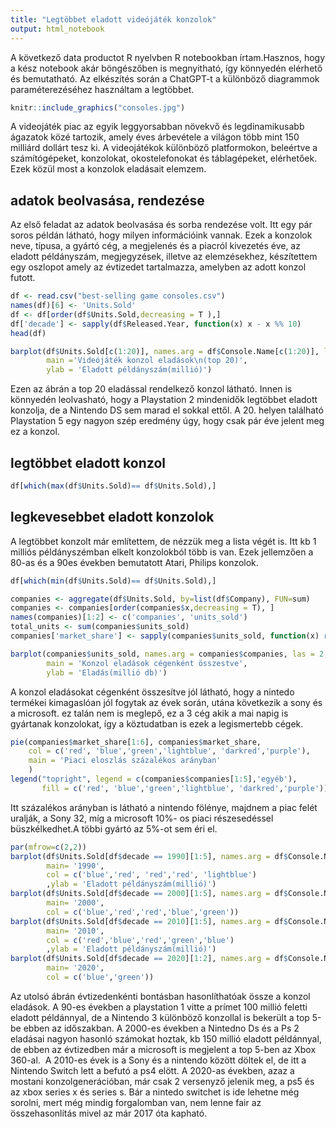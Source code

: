 ---
title: "Legtöbbet eladott videójáték konzolok"
output: html_notebook
---
A következő data productot R nyelvben R notebookban írtam.Hasznos, hogy a kész notebook akár böngészőben is megnyitható, így könnyedén elérhető és bemutatható. Az elkészítés során a ChatGPT-t a különböző diagrammok paraméterezéséhez használtam a legtöbbet.

```{r}
knitr::include_graphics("consoles.jpg")
```
A videojáték piac az egyik leggyorsabban növekvő és legdinamikusabb ágazatok közé tartozik, amely éves árbevétele a világon több mint 150 milliárd dollárt tesz ki. 
A videojátékok különböző platformokon, beleértve a számítógépeket, konzolokat, okostelefonokat és táblagépeket, elérhetőek. Ezek közül most a konzolok eladásait elemzem.

## adatok beolvasása, rendezése
  
Az első feladat az adatok beolvasása és sorba rendezése volt. Itt egy pár soros példán látható, hogy milyen információink vannak. Ezek a konzolok neve, típusa, a gyártó cég, a megjelenés és a piacról kivezetés éve, az eladott példányszám, megjegyzések, illetve az elemzésekhez, készítettem egy oszlopot amely az évtizedet tartalmazza, amelyben az adott konzol futott.
```{r}
df <- read.csv("best-selling game consoles.csv")
names(df)[6] <- 'Units.Sold'
df <- df[order(df$Units.Sold,decreasing = T ),]
df['decade'] <- sapply(df$Released.Year, function(x) x - x %% 10)
head(df)
```

```{r}
barplot(df$Units.Sold[c(1:20)], names.arg = df$Console.Name[c(1:20)], las=2, col = rainbow(60),
        main ='Videójáték konzol eladások\n(top 20)',
        ylab = 'Eladott példányszám(millió)')
```
Ezen az ábrán a top 20 eladással rendelkező konzol látható. Innen is könnyedén leolvasható, hogy a Playstation 2 mindenidők legtöbbet eladott konzolja, de a Nintendo DS sem marad el sokkal ettől. A 20. helyen található Playstation 5 egy nagyon szép eredmény úgy, hogy csak pár éve jelent meg ez a konzol.

## legtöbbet eladott konzol

```{r}
df[which(max(df$Units.Sold)== df$Units.Sold),]
```
## legkevesebbet eladott konzolok
A legtöbbet konzolt már említettem, de nézzük meg a lista végét is. Itt kb 1 milliós példányszémban elkelt konzolokból több is van.
Ezek jellemzően a 80-as és a 90es években bemutatott Atari, Philips konzolok.


```{r}
df[which(min(df$Units.Sold)== df$Units.Sold),]
```

```{r}
companies <- aggregate(df$Units.Sold, by=list(df$Company), FUN=sum)
companies <- companies[order(companies$x,decreasing = T), ]
names(companies)[1:2] <- c('companies', 'units_sold')
total_units <- sum(companies$units_sold)
companies['market_share'] <- sapply(companies$units_sold, function(x) round(x/total_units*100))
```

```{r}
barplot(companies$units_sold, names.arg = companies$companies, las = 2, col = 'blue',
        main = 'Konzol eladások cégenként összestve',
        ylab = 'Eladás(millió db)')
```
A konzol eladásokat cégenként összesítve jól látható, hogy a nintedo termékei kimagaslóan jól fogytak az évek során, utána következik a sony és a microsoft. ez talán nem is meglepő, ez a 3 cég akik a mai napig is gyártanak konzolokat, így a köztudatban is ezek a legismertebb cégek.
```{r}
pie(companies$market_share[1:6], companies$market_share,
    col = c('red', 'blue','green','lightblue', 'darkred','purple'),
    main = 'Piaci eloszlás százalékos arányban'
    )
legend("topright", legend = c(companies$companies[1:5],'egyéb'), 
       fill = c('red', 'blue','green','lightblue', 'darkred','purple'))
```
Itt százalékos arányban is látható a nintendo fölénye, majdnem a piac felét uralják, a Sony 32, míg a microsoft 10%- os piaci részesedéssel büszkélkedhet.A többi gyártó az 5%-ot sem éri el.
```{r}
par(mfrow=c(2,2))
barplot(df$Units.Sold[df$decade == 1990][1:5], names.arg = df$Console.Name[df$decade == 1990][1:5], las = 2, 
        main= '1990',
        col = c('blue','red', 'red','red', 'lightblue')
        ,ylab = 'Eladott példányszám(millió)')
barplot(df$Units.Sold[df$decade == 2000][1:5], names.arg = df$Console.Name[df$decade == 2000][1:5], las = 2, 
        main= '2000',
        col = c('blue','red','red','blue','green'))
barplot(df$Units.Sold[df$decade == 2010][1:5], names.arg = df$Console.Name[df$decade == 2010][1:5], las = 2, 
        main= '2010',
        col = c('red','blue','red','green','blue')
        ,ylab = 'Eladott példányszám(millió)')
barplot(df$Units.Sold[df$decade == 2020][1:2], names.arg = df$Console.Name[df$decade == 2020][1:2], las = 2,
        main= '2020',
        col = c('blue','green'))

```
Az utolsó ábrán évtizedenkénti bontásban hasonlíthatóak össze a konzol eladások. A 90-es években a playstation 1 vitte a prímet 100 millió feletti eladott példánnyal, de a Nintendo 3 különböző konzollal is bekerült a top 5-be ebben az időszakban.
A 2000-es években a Nintedno Ds és a Ps 2 eladásai nagyon hasonló számokat hoztak, kb 150 millió eladott példánnyal, de ebben az évtizedben már a microsoft is megjelent a top 5-ben az Xbox 360-al. 
A 2010-es évek is a Sony és a nintendo között döltek el, de itt a Nintendo Switch lett a befutó a ps4 elött.
A 2020-as években, azaz a mostani konzolgenerációban, már csak 2 versenyző jelenik meg, a ps5 és az xbox series x és series s. Bár a nintedo switchet is ide lehetne még sorolni, mert még mindig forgalomban van, nem lenne fair az összehasonlítás mivel az már 2017 óta kapható.
